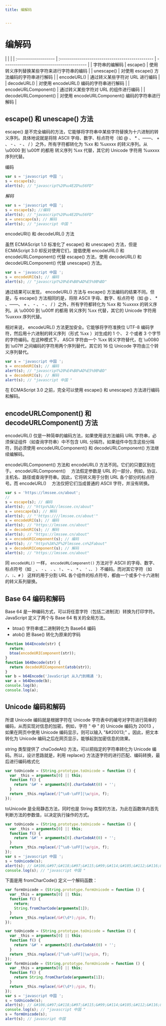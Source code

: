 ```yaml
---
title: 编解码


---
```


# 编解码

|                      |                                                  |
| :------------------- | :----------------------------------------------- | ------------------------------------------ |
| 字符串的编解码       | escape()                                         | 使用转义序列替换某些字符来进行字符串的编码 |
| unescape()           | 对使用 escape() 方法编码的字符串进行解码         |
| encodeURL()          | 通过转义某些字符对 URL 进行编码                  |
| decodeURL()          | 对使用 encodeURL() 编码的字符串进行解码          |
| encodeURLComponent() | 通过转义某些字符对 URL 的组件进行编码            |
| decodeURLComponent() | 对使用 encodeURLComponent() 编码的字符串进行解码 |

## escape() 和 unescape() 方法

escape() 是不完全编码的方法，它能够将字符串中某些字符替换为十六进制的转义序列。具体地说就是将除 ASCII 字母、数字、标点符号（如 @ 、 \* 、——、 + 、 - 、 - 、 / ）之外，所有字符都转化为 %xx 和 %uxxxx 的转义序列。从 \u0000 到 \u00ff 的都用 转义序列 %xx 代替，其它的 Unicode 字符用 %uxxxx 序列代替。

编码

```js
var s = 'javascript 中国 ';
s = escape(s);
alert(s); // "javascript%20%u4E2D%u56FD"
```

_解码_

```js
var s = 'javascript 中国 ';
s = escape(s); //编码
alert(s); // "javascript%20%u4E2D%u56FD"
s = unescape(s); // 解码
alert(s); // "javascript 中国 "
```

encodeURl() 和 decodeURL() 方法

虽然 ECMAScript 1.0 标准化了 escape() 和 unescape() 方法，但是 ECMAScript 3.0 却反对使用它们，提倡使用 encodeURL() 和 encodeURLComponent() 代替 escape() 方法，使用 decodeURL() 和 decodeURLComponent() 代替 unescape() 方法。

```js
var s = 'javascript 中国 ';
s = encodeURI(s); // 编码
alert(s); // "javascript%20%E4%B8%AD%E5%9B%BD"
```

通过结果可以发现， encodeURL() 方法与 escape() 方法编码的结果不同。但是，与 escape() 方法相同的是，将除 ASCII 字母、数字、标点符号（如 @ 、 \* 、——、 + 、 - 、 - 、 / ）之外，所有字符都转化为 %xx 和 %uxxxx 的转义序列。从 \u0000 到 \u00ff 的都用 转义序列 %xx 代替，其它的 Unicode 字符用 %uxxxx 序列代替。

相对来说， encodeURL() 方法更加安全。它能够将字符准换位 UTF-8 编码字符，然后用十六进制的转义序列（形式 %xx ）对生成的 1 个、 2 个或者 3 个字节的字符编码。在这种模式下， ASCII 字符由一个 %xx 转义字符替代，在 \u0080 到 \u07ff 之间编码的字符用两个序列替代，其它的 16 位 Unicode 字符由三个转义序列替代。

```js
var s = 'javascript 中国 ';
s = encodeURI(s); // 编码
alert(s); // "javascript%20%E4%B8%AD%E5%9B%BD"
s = decodeURI(s); // 解码
alert(s); // "javascript 中国 "
```

在 ECMAScript 3.0 之前，完全可以使用 escape() 和 unescape() 方法进行编码和解码。

## encodeURLComponent() 和 decodeURLComponent() 方法

encodeURL() 仅是一种简单的编码方法，如果使用该方法编码 URL 字符串，必须保证组件（如查询字符串）中不包含 URL 分隔符。如果组件中包含这些分隔符，则必须使用 encodeURLComponent() 和 decodeURLComponent() 方法继续编解码。

encodeURLComponent() 方法和 encodeURL() 方法不同。它们的只要区别在于。 encodeURLComponent() 　方法假定参数是 URL 的一部分，例如，协议、主机名、路径或查询字符串。因此，它将转义用于分割 URL 各个部分的标点符号。而 encodeURL() 　方法仅把它们当成普通的 ASCII 字符，并没有转换。

```js
var s = 'https://lmssee.cn/about';
//
s = escape(s); // 编码
alert(s); // "https%3A//lmssee.cn/about"
s = unescape(s); // 解码
alert(s); // "'https:////lmssee.cn/about'"
s = encodeURI(s); // 编码
alert(s); // "https://lmssee.cn/about"
s = decodeURI(s); // 解码
alert(s); // "https://lmssee.cn/about"
s = encodeURIComponent(s); // 编码
alert(s); // "https%3A%2F%2Flmssee.cn%2Fabout"
s = decodeURIComponent(s); // 解码
alert(s); // "https://lmssee.cn/about"
```

同 `encodeURL()` 一样， `encodeURLComponent()` 方法对于 ASCII 的字母、数字、标点符号（如 `_` 、 `-` 、 `.` 、`！`、 `~` 、 `*` 、 `'` 、`、` ）不编码。而对其它字符（如 `/`、`:`、`#`
） 这样的用于分割 URL 各个组件的标点符号，都由一个或多个十六进制的转义系列替换。

## Base 64 编码和解码

Base 64 是一种编码方式，可以将任意字符（包括二进制流）转换为打印字符。 JavaScript 定义了两个与 Base 64 有关的全局方法。

- btoa() 字符串或二进制转化为 Base64 编码
- atob() 把 Base() 转化为原来的字码

```js
function b64Encode(str) {
  return;
  btoa(encodeURIComponent(str));
}
function b64Decode(str) {
  return decodeURIComponent(atob(str));
}
var b = b64Encode('JavaScript 从入门到精通 ');
var a = b64Decode(b);
console.log(b);
console.log(a);
```

## Unicode 编码和解码

所谓 Unicode 编码就是根据字符在 Unicode 字符表中的编号对字符进行简单的编码，从而实现对信息的加密。例如，字符 " 中 " 的 Unicode 编码为 20013 ，如果在网页中使用 Unicode
编码显示，则可以输入 "&amp;#20013;" 。因此，把文本转化为 Unicode 编码之后在网页显示，能够起到加密信息的效果。

string 类型提供了 chaCodeAt() 方法，可以把指定的字符串转化为 Unicode 编码。所以，设计思路就是，利用 replace() 方法逐字符的进行匹配、编码转换，最后进行编码格式化

```js
var toUnicode = (String.prototype.toUnicode = function () {
  var _this = arguments[0] || this;
  function f() {
    return '&#' + arguments[0].charCodeAt(0) + '';
  }
  return _this.replace(/[^\u0-\uFF]|\w/gim, f);
});
```

toUnicode 是全局静态方法，同时也是 String 类型的方法，为此在函数体内首先判断方法的参数值，以决定执行操作的方式。

```js
var toUnicode = (String.prototype.toUnicode = function () {
  var _this = arguments[0] || this;
  function f() {
    return '&#' + arguments[0].charCodeAt(0) + '';
  }
  return _this.replace(/[^\u0-\uFF]|\w/gim, f);
});
var s = 'javascript 中国 ';
s = toUnicode(s);
alert(s); // &#106;&#97;&#118;&#97;&#115;&#99;&#114;&#105;&#112;&#116;&#32;&#20013;&#22269;
console.log(s); // "javascript 中国 "
```

下面是用 fromCharCode() 定义一个解码函数：

```js
var formUnicode = (String.prototype.formUnicode = function () {
  var _this = arguments[0] || this;
  function f() {
    return;
    String.fromCharCode(arguments[1]);
  }
  return _this.replace(/&#(\d*);/gim, f);
});
```

```js
var toUnicode = (String.prototype.toUnicode = function () {
  var _this = arguments[0] || this;
  function f() {
    return '&#' + arguments[0].charCodeAt(0) + '';
  }
  return _this.replace(/[^\u0-\uFF]|\w/gim, f);
});
var formUnicode = (String.prototype.formUnicode = function () {
  var _this = arguments[0] || this;
  function f() {
    return String.fromCharCode(arguments[1]);
  }
  return _this.replace(/&#(\d*);/gim, f);
});
var s = 'javascript 中国 ';
s = toUnicode(s);
alert(s); // &#106;&#97;&#118;&#97;&#115;&#99;&#114;&#105;&#112;&#116;&#32;&#20013;&#22269;
console.log(s); // "javascript 中国 "
s = formUnicode(s);
alert(s); // javascript 中国
```

            